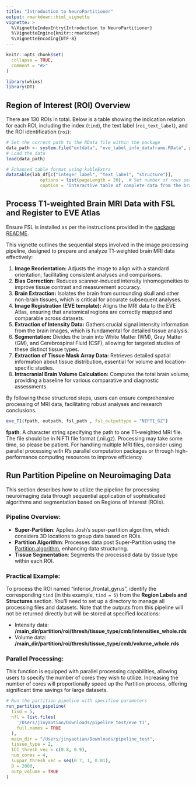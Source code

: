 ```yaml
---
title: "Introduction to NeuroPartitioner"
output: rmarkdown::html_vignette
vignette: >
  %\VignetteIndexEntry{Introduction to NeuroPartitioner}
  %\VignetteEngine{knitr::rmarkdown}
  %\VignetteEncoding{UTF-8}
---
```


```r
knitr::opts_chunk$set(
  collapse = TRUE,
  comment = "#>"
)
```

```r
library(whims)
library(DT)
```

## Region of Interest (ROI) Overview

There are 130 ROIs in total. Below is a table showing the indication relation for each ROI, including the index (`tind`), the text label (`roi_text_label`), and the ROI identification (`roi`):

```r
# Set the correct path to the RData file within the package
data_path <- system.file("extdata", "eve_label_info_dataframe.RData", package = "whims")
# Load the data
load(data_path)

# Enhanced table format using kableExtra
datatable(lab_df[c("integer_label", "text_label", "structure")], 
             options = list(pageLength = 20),  # Set number of rows per page
             caption = 'Interactive table of complete data from the brain regions dataset.')
```

## Process T1-weighted Brain MRI Data with FSL and Register to EVE Atlas


Ensure FSL is installed as per the instructions provided in the [package README](https://github.com/jtian123/WHIMs).

This vignette outlines the sequential steps involved in the image processing pipeline, designed to prepare and analyze T1-weighted brain MRI data effectively:

1. **Image Reorientation:** Adjusts the image to align with a standard orientation, facilitating consistent analyses and comparisons.
2. **Bias Correction:** Reduces scanner-induced intensity inhomogeneities to improve tissue contrast and measurement accuracy.
3. **Brain Extraction:** Isolates the brain from surrounding skull and other non-brain tissues, which is critical for accurate subsequent analyses.
4. **Image Registration (EVE template):** Aligns the MRI data to the EVE Atlas, ensuring that anatomical regions are correctly mapped and comparable across datasets.
5. **Extraction of Intensity Data:** Gathers crucial signal intensity information from the brain images, which is fundamental for detailed tissue analysis.
6. **Segmentation:** Divides the brain into White Matter (WM), Gray Matter (GM), and Cerebrospinal Fluid (CSF), allowing for targeted studies of these distinct tissue types.
7. **Extraction of Tissue Mask Array Data:** Retrieves detailed spatial information about tissue distribution, essential for volume and location-specific studies.
8. **Intracranial Brain Volume Calculation:** Computes the total brain volume, providing a baseline for various comparative and diagnostic assessments.

By following these structured steps, users can ensure comprehensive processing of MRI data, facilitating robust analyses and research conclusions.

```r
eve_T1(fpath, outpath, fsl_path , fsl_outputtype = "NIFTI_GZ")
```

**fpath**: A character string specifying the path to one T1-weighted MRI file. The file should be in NIFTI file format (.nii.gz). Processing may take some time, so please be patient. For handling multiple MRI files, consider using parallel processing with R's parallel computation packages or through high-performance computing resources to improve efficiency.

## Run Partition Pipeline on Neuroimaging Data

This section describes how to utilize the pipeline for processing neuroimaging data through sequential application of sophisticated algorithms and segmentation based on Regions of Interest (ROIs).

### Pipeline Overview:

- **Super-Partition**: Applies Josh's super-partition algorithm, which considers 3D locations to group data based on ROIs.
- **Partition Algorithm**: Processes data post Super-Partition using the [Partition algorithm](https://github.com/USCbiostats/partition), enhancing data structuring.
- **Tissue Segmentation**: Segments the processed data by tissue type within each ROI.

### Practical Example:

To process the ROI named "inferior_frontal_gyrus", identify the corresponding `tind` (in this example, `tind = 5`) from the **Region Labels and Structures** section. You'll need to set up a directory to manage all processing files and datasets. Note that the outputs from this pipeline will not be returned directly but will be stored at specified locations:

- Intensity data: **/main_dir/partition/roi/thresh/tissue_type/cmb/intensities_whole.rds**
- Volume data: **/main_dir/partition/roi/thresh/tissue_type/cmb/volume_whole.rds**

### Parallel Processing:

This function is equipped with parallel processing capabilities, allowing users to specify the number of cores they wish to utilize. Increasing the number of cores will proportionally speed up the Partition process, offering significant time savings for large datasets.

```r
# Run the partition pipeline with specified parameters
run_partition_pipeline(
  tind = 5, 
  nfl = list.files(
    '/Users/jinyaotian/Downloads/pipeline_test/eve_t1', 
    full.names = TRUE
  ),
  main_dir = "/Users/jinyaotian/Downloads/pipeline_test",
  tissue_type = 2,
  ICC_thresh_vec = c(0.8, 0.9),
  num_cores = 4,
  suppar_thresh_vec = seq(0.7, 1, 0.01),
  B = 2000,
  outp_volume = TRUE
)
```


